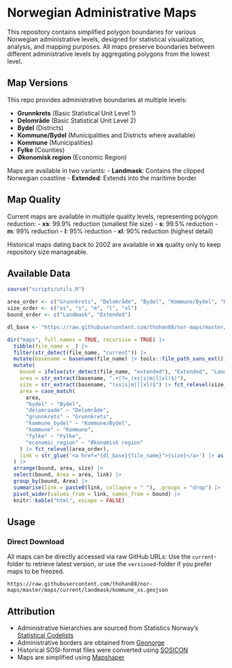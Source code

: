 # Norwegian Administrative Maps

This repository contains simplified polygon boundaries for various Norwegian administrative levels, designed for statistical visualization, analysis, and mapping purposes.
All maps preserve boundaries between different administrative levels by aggregating polygons from the lowest level.

## Map Versions

This repo provides administrative boundaries at multiple levels:

- **Grunnkrets** (Basic Statistical Unit Level 1)
- **Delområde** (Basic Statistical Unit Level 2)
- **Bydel** (Districts)
- **Kommune/Bydel** (Municipalities and Districts where available)
- **Kommune** (Municipalities)
- **Fylke** (Counties)
- **Økonomisk region** (Economic Region)

Maps are available in two variants:
- **Landmask**: Contains the clipped Norwegian coastline
- **Extended**: Extends into the maritime border

## Map Quality

Current maps are available in multiple quality levels, representing polygon reduction:
- **xs**: 99.9% reduction (smallest file size)
- **s**: 99.5% reduction
- **m**: 99% reduction
- **l**: 95% reduction
- **xl**: 90% reduction (highest detail)

Historical maps dating back to 2002 are available in **xs** quality only to keep repository size manageable.

## Available Data

```r
source("scripts/utils.R") 
```

```r
area_order <- c("Grunnkrets", "Delområde", "Bydel", "Kommune/Bydel", "Kommune", "Fylke", "Økonomisk region")
size_order <- c("xs", "s", "m", "l", "xl")
bound_order <- c("Landmask", "Extended")

dl_base <- "https://raw.githubusercontent.com/thohan88/nor-maps/master/"

dir("maps", full.names = TRUE, recursive = TRUE) |>
  tibble(file_name = _) |>
  filter(str_detect(file_name, "current")) |>
  mutate(basename = basename(file_name) |> tools::file_path_sans_ext()) |>
  mutate(
    bound = ifelse(str_detect(file_name, "extended"), "Extended", "Landmask") |> fct_relevel(bound_order),
    area = str_extract(basename, ".+(?=_(xs|s|m|l|xl)$)"),
    size = str_extract(basename, "(xs|s|m|l|xl)$") |> fct_relevel(size_order),
    area = case_match(
      area,
      "bydel" ~ "Bydel",
      "delomraade" ~ "Delområde",
      "grunnkrets" ~ "Grunnkrets",
      "kommune_bydel" ~ "Kommune/Bydel",
      "kommune" ~ "Kommune",
      "fylke" ~ "Fylke",
      "economic_region" ~ "Økonomisk region"
    ) |> fct_relevel(area_order),
    link = str_glue('<a href="{dl_base}{file_name}">{size}</a>') |> as.character()
  ) |>
  arrange(bound, area, size) |>
  select(bound, Area = area, link) |>
  group_by(bound, Area) |>
  summarise(link = paste0(link, collapse = " "), .groups = "drop") |>
  pivot_wider(values_from = link, names_from = bound) |>
  knitr::kable("html", escape = FALSE)
```

## Usage

### Direct Download
All maps can be directly accessed via raw GitHub URLs: Use the `current`-folder to retrieve latest version, or 
use the `versioned`-folder if you prefer maps to be freezed. 
```
https://raw.githubusercontent.com/thohan88/nor-maps/master/maps/current/landmask/kommune_xs.geojson
```

## Attribution

- Administrative hierarchies are sourced from Statistics Norway's [Statistical Codelists](https://data.ssb.no/api/klass/v1/api-guide.html)
- Administrative borders are obtained from [Geonorge](https://www.geonorge.no/)
- Historical SOSI-format files were converted using [SOSICON](https://github.com/espena/sosicon)
- Maps are simplified using [Mapshaper](https://github.com/mbloch/mapshaper)


